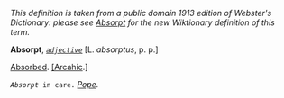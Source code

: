 ''This definition is taken from a public domain 1913 edition of Webster's Dictionary: please see [[Absorpt]] for the new Wiktionary definition of this term.''

'''Absorpt''', ''<code>[[adjective (part of speech)|adjective]]</code>'' [L. ''absorptus'', p. p.]

[[Absorbed]]. [[[Arcahic]].]

<code>''Absorpt'' in care.</code> ''[[Pope (source)|Pope]].''